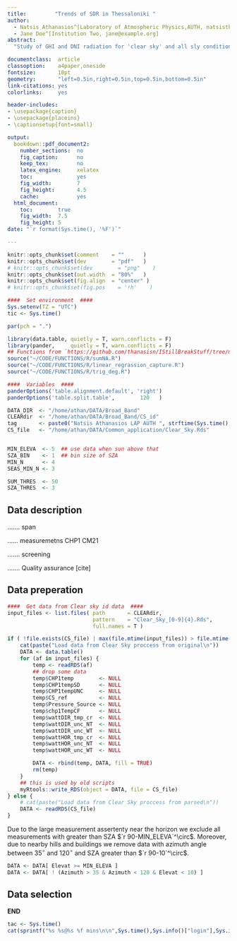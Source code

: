 ```yaml
---
title:         "Trends of SDR in Thessaloniki "
author:
  - Natsis Athanasios^[Laboratory of Atmospheric Physics,AUTH, natsisthanasis@gmail.com]
  - Jane Doe^[Institution Two, jane@example.org]
abstract:
  "Study of GHI and DNI radiation for 'clear sky' and all sly conditions."

documentclass:  article
classoption:    a4paper,oneside
fontsize:       10pt
geometry:       "left=0.5in,right=0.5in,top=0.5in,bottom=0.5in"
link-citations: yes
colorlinks:     yes

header-includes:
- \usepackage{caption}
- \usepackage{placeins}
- \captionsetup{font=small}

output:
  bookdown::pdf_document2:
    number_sections:  no
    fig_caption:      no
    keep_tex:         no
    latex_engine:     xelatex
    toc:              yes
    fig_width:        7
    fig_height:       4.5
    cache:            yes
  html_document:
    toc:        true
    fig_width:  7.5
    fig_height: 5
date: "`r format(Sys.time(), '%F')`"

---
```




```r
knitr::opts_chunk$set(comment    = ""      )
knitr::opts_chunk$set(dev        = "pdf"   )
# knitr::opts_chunk$set(dev        = "png"    )
knitr::opts_chunk$set(out.width  = "80%"   )
knitr::opts_chunk$set(fig.align  = "center" )
# knitr::opts_chunk$set(fig.pos    = '!h'    )

####  Set environment  ####
Sys.setenv(TZ = "UTC")
tic <- Sys.time()

par(pch = ".")

library(data.table, quietly = T, warn.conflicts = F)
library(pander,     quietly = T, warn.conflicts = F)
## Functions from `https://github.com/thanasisn/IStillBreakStuff/tree/main/FUNCTIONS/R`
source("~/CODE/FUNCTIONS/R/sumNA.R")
source("~/CODE/FUNCTIONS/R/linear_regrassion_capture.R")
source("~/CODE/FUNCTIONS/R/trig_deg.R")

####  Variables  ####
panderOptions('table.alignment.default', 'right')
panderOptions('table.split.table',        120   )

DATA_DIR  <- "/home/athan/DATA/Broad_Band"
CLEARdir  <- "/home/athan/DATA/Broad_Band/CS_id"
tag       <- paste0("Natsis Athanasios LAP AUTH ", strftime(Sys.time(), format = "%b %Y" ))
CS_file   <- "/home/athan/DATA/Common_application/Clear_Sky.Rds"


MIN_ELEVA  <- 5  ## use data when sun above that
SZA_BIN    <- 1  ## bin size of SZA
MIN_N      <- 4
SEAS_MIN_N <- 3

SUM_THRES  <- 50
SZA_THRES  <- 3
```


## Data description 

....... span

...... measuremetns CHP1 CM21

....... screening

....... Quality assurance [cite]



## Data preperation

```r

####  Get data from Clear sky id data  ####
input_files <- list.files( path       = CLEARdir,
                           pattern    = "Clear_Sky_[0-9]{4}.Rds",
                           full.names = T )

if ( !file.exists(CS_file) | max(file.mtime(input_files)) > file.mtime(CS_file)) {
    cat(paste("Load data from Clear Sky proccess from original\n"))
    DATA <- data.table()
    for (af in input_files) {
        temp <- readRDS(af)
        ## drop some data
        temp$CHP1temp        <- NULL
        temp$CHP1tempSD      <- NULL
        temp$CHP1tempUNC     <- NULL
        temp$CS_ref          <- NULL
        temp$Pressure_Source <- NULL
        temp$chp1TempCF      <- NULL
        temp$wattDIR_tmp_cr  <- NULL
        temp$wattDIR_unc_NT  <- NULL
        temp$wattDIR_unc_WT  <- NULL
        temp$wattHOR_tmp_cr  <- NULL
        temp$wattHOR_unc_NT  <- NULL
        temp$wattHOR_unc_WT  <- NULL

        DATA <- rbind(temp, DATA, fill = TRUE)
        rm(temp)
    }
    ## this is used by old scripts
    myRtools::write_RDS(object = DATA, file = CS_file)
} else {
    # cat(paste("Load data from Clear Sky proccess from parsed\n"))
    DATA <- readRDS(CS_file)
}

```


Due to the large measurement assertenty near the horizon we exclude all measurements
with greater than SZA $`r 90-MIN_ELEVA`^\circ$. Moreover, due to nearby hills and buildings
we remove data with azimuth angle between $35^\circ$ and $120^\circ$ and SZA greater than $`r 90-10`^\circ$.

```r
DATA <- DATA[ Elevat >= MIN_ELEVA ]
DATA <- DATA[ ! (Azimuth > 35 & Azimuth < 120 & Elevat < 10) ]
```




## Data selection



**END**

```r
tac <- Sys.time()
cat(sprintf("%s %s@%s %f mins\n\n",Sys.time(),Sys.info()["login"],Sys.info()["nodename"],difftime(tac,tic,units="mins")))
```

